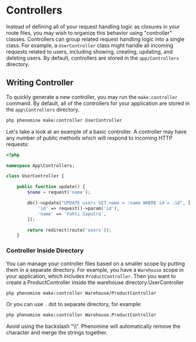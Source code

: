 
# Controllers

Instead of defining all of your request handling logic as closures in your route files, you may wish to organize this behavior using "controller" classes. Controllers can group related request handling logic into a single class. For example, a `UserController` class might handle all incoming requests related to users, including showing, creating, updating, and deleting users. By default, controllers are stored in the `app/Controllers` directory.

## Writing Controller
To quickly generate a new controller, you may run the `make:controller` command. By default, all of the controllers for your application are stored in the `app\Controllers` directory.

```sh copy
php phenomine make:controller UserController
```

Let's take a look at an example of a basic controller. A controller may have any number of public methods which will respond to incoming HTTP requests:
```php showLineNumbers copy
<?php

namespace App\Controllers;

class UserController {

    public function update() {
        $name = request('name');

        db()->update("UPDATE users SET name = :name WHERE id = :id", [
            'id' => request()->param('id'),
            'name' => 'Fahli Saputra',
        ]);

        return redirect(route('users'));
    }
```

### Controller Inside Directory
You can manage your controller files based on a smaller scope by putting them in a separate directory. For example, you have a `Warehouse` scope in your application, which includes `ProductController`. Then you want to create a ProductController inside the warehouse directory.UserController

```sh copy
php phenomine make:controller Warehouse/ProductController
```

Or you can use `.` dot to separate directory, for example:

```sh copy
php phenomine make:controller Warehouse.ProductController
```

<Callout type="warning" emoji="⚠️">
    Avoid using the backslash "\\". Phenomine will automatically remove the character and merge the strings together.
</Callout>